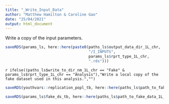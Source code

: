 ```yaml
---
title: "_Write_Input_Data"
author: "Matthew Hamilton & Caroline Gao"
date: "25/04/2021"
output: html_document
---
```


Write a copy of the input parameters.

```r
saveRDS(params_ls, here::here(paste0(paths_ls$output_data_dir_1L_chr,
                                     "/I_INPUTS",
                                     params_ls$rprt_type_1L_chr,
                                     ".rds")))
```

`r ifelse((paths_ls$write_to_dir_nm_1L_chr == "Fake" & params_ls$rprt_type_1L_chr == "Analysis"),"Write a local copy of the fake dataset used in this analysis.","")`

```r
saveRDS(youthvars::replication_popl_tb, here::here(paths_ls$path_to_fake_data_1L_chr))
```

```r
saveRDS(params_ls$fake_ds_tb, here::here(paths_ls$path_to_fake_data_1L_chr))
```

